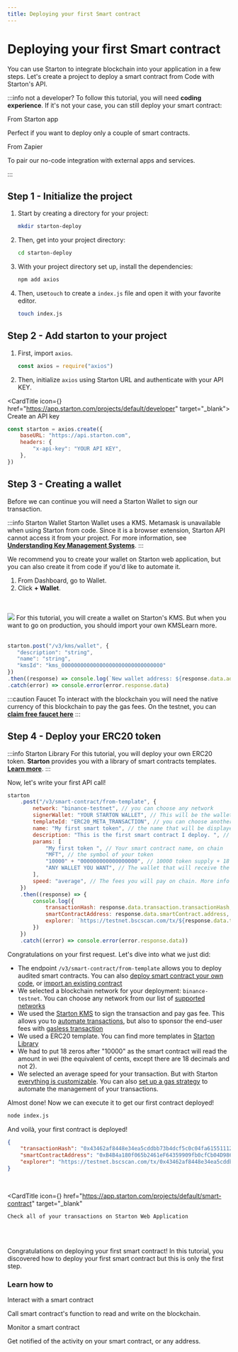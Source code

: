 ```yaml
---
title: Deploying your first Smart contract
---
```



# Deploying your first Smart contract

You can use Starton to integrate blockchain into your application in a few steps. Let's create a project to deploy a smart contract from Code with Starton's API.

:::info not a developer?
To follow this tutorial, you will need **coding experience**. If it's not your case, you can still deploy your smart contract:

<div className="row-is-multilineGS">
	<div className="col col-2 cardsGS">
		<Link className="button-card button-card--vertical" to="https://www.youtube.com/watch?v=x5h-COA8B3Q">
			<Heading as={"h4"}>From Starton app</Heading>
			<div className="button-card__inner">
				<p color="white">Perfect if you want to deploy only a couple of smart contracts.</p>
			</div>
		</Link>
	</div>
	<div className="col col-2 cardsGS">
		<Link className="button-card button-card--vertical" to="https://www.youtube.com/watch?v=i38ndAVGNb0">
			<Heading as={"h4"}>From Zapier</Heading>
			<div className="button-card__inner">
				<p color="white">To pair our no-code integration with external apps and services. </p>
			</div>
		</Link>
	</div>
</div>

:::

## Step 1 - Initialize the project

1. Start by creating a directory for your project:

    ```bash
    mkdir starton-deploy
    ```

2. Then, get into your project directory:

    ```bash
    cd starton-deploy
    ```

3. With your project directory set up, install the dependencies:

    ```bash
    npm add axios
    ```

4. Then, use`touch` to create a `index.js` file and open it with your favorite editor.

    ```bash
    touch index.js
    ```

## Step 2 - Add starton to your project

1. First, import `axios`.

    ```jsx showLineNumbers
    const axios = require("axios")
    ```

2. Then, initialize `axios` using Starton URL and authenticate with your API KEY.

<CardTitle icon={<Starton fill="primary" />} href="https://app.starton.com/projects/default/developer" target="_blank">
	Create an API key
</CardTitle>
<br />

```js showLineNumbers
const starton = axios.create({
	baseURL: "https://api.starton.com",
	headers: {
		"x-api-key": "YOUR API KEY",
	},
})
```

## Step 3 - Creating a wallet

Before we can continue you will need a Starton Wallet to sign our transaction.

:::info Starton Wallet
Starton Wallet uses a KMS. Metamask is unavailable when using Starton from code. Since it is a browser extension, Starton API cannot access it from your project.
For more information, see **[Understanding Key Management Systems](/docs/Wallet/understanding-key-management-systems)**.
:::

We recommend you to create your wallet on Starton web application, but you can also create it from code if you'd like to automate it.

<Tabs>
    <TabItem value="dashboard" label="From Dashboard">
        <div><ol>
               <li>From Dashboard, go to <Link href="https://app.starton.com/projects/default/wallet">Wallet</Link>.</li>
               <li>Click <b>+ Wallet</b>.</li>
            </ol>
   <br/><br/></div>
        <img src={walletPage}  />
    </TabItem>
    <TabItem value="code" label="From Code">
    For this tutorial, you will create a wallet on Starton's KMS. But when you want to go on production, you should import your own KMS<Link href="https://docs.starton.com/docs/Wallet/connecting-aws-kms">Learn more</Link>.
   <br/><br/>

```js showLineNumbers
starton.post("/v3/kms/wallet", {
   "description": "string",
   "name": "string",
   "kmsId": "kms_00000000000000000000000000000000"
})
.then((response) => console.log(`New wallet address: ${response.data.address}`)
.catch(error) => console.error(error.response.data)
```

</TabItem>
</Tabs>

:::caution Faucet
To interact with the blockchain you will need the native currency of this blockchain to pay the gas fees. On the testnet, you can **[claim free faucet here](https://medium.com/@CroutonDigital/crypto-testnet-faucet-list-d5d0bacec341)**
:::

## Step 4 - Deploy your ERC20 token

:::info Starton Library
For this tutorial, you will deploy your own ERC20 token. **Starton** provides you with a library of smart contracts templates. **[Learn more](/docs/Smart-contract/understanding-smart-contracts)**.
:::

Now, let's write your first API call!

```js showLineNumbers
starton
	.post("/v3/smart-contract/from-template", {
		network: "binance-testnet", // you can choose any network
		signerWallet: "YOUR STARTON WALLET", // This will be the wallet that pay the fee. Must be on starton, cannot be a Metamask wallet
		templateId: "ERC20_META_TRANSACTION", // you can choose another template
		name: "My first smart token", // the name that will be displayed on the dashboard, not on chain
		description: "This is the first smart contract I deploy. ", // same, dashboard description and optional
		params: [
			"My first token ", // Your smart contract name, on chain
			"MFT", // the symbol of your token
			"10000" + "000000000000000000", // 10000 token supply + 18 zero.
			"ANY WALLET YOU WANT", // The wallet that will receive the token supply, can be a starton wallet or metamask
		],
		speed: "average", // The fees you will pay on chain. More info HERE
	})
	.then((response) => {
		console.log({
			transactionHash: response.data.transaction.transactionHash,
			smartContractAddress: response.data.smartContract.address,
			explorer: `https://testnet.bscscan.com/tx/${response.data.transaction.transactionHash}`,
		})
	})
	.catch((error) => console.error(error.response.data))
```

Congratulations on your first request. Let's dive into what we just did:

-   The endpoint `/v3/smart-contract/from-template` allows you to deploy audited smart contracts. You can also [deploy smart contract your own code](/docs/Smart-contract/deploying-from-bytecode), or [import an existing contract](/docs/Smart-contract/importing-smart-contract)
-   We selected a blockchain network for your deployment: `binance-testnet`. You can choose any network from our list of [supported networks](/docs/overview#supported-networks-and-service-availability)
-   We used the [Starton KMS](/docs/Wallet/understanding-key-management-systems) to sign the transaction and pay gas fee. This allows you to [automate transactions](/blog/blockchain-transaction-lifecycle), but also to sponsor the end-user fees with [gasless transaction](/docs/Tutorials/metatransaction)
-   We used a ERC20 template. You can find more templates in [Starton Library](/docs/Smart-contract/understanding-smart-contracts)
-   We had to put 18 zeros after "10000" as the smart contract will read the amount in wei (the equivalent of cents, except there are 18 decimals and not 2).
-   We selected an average speed for your transaction. But with Starton [everything is customizable](/docs/Transactions/understanding-gas#gas-speed). You can also [set up a gas strategy](/docs/Transactions/stuck-transaction-replacement) to automate the management of your transactions.

Almost done! Now we can execute it to get our first contract deployed!

```bash
node index.js
```

And voilà, your first contract is deployed!

```json showLineNumbers
{
	"transactionHash": "0x43462af8448e34ea5cddbb73b4dcf5c0c04fa6155111273a1573ec6c4c9a59e8",
	"smartContractAddress": "0xB4B4a180f065b2461eF64359909fb0cfCb04D986",
	"explorer": "https://testnet.bscscan.com/tx/0x43462af8448e34ea5cddbb73b4dcf5c0c04fa6155111273a1573ec6c4c9a59e8"
}
```

<br />

<CardTitle
	icon={<Starton fill="primary" />}
	href="https://app.starton.com/projects/default/smart-contract"
	target="_blank"
>
	Check all of your transactions on Starton Web Application
</CardTitle>
<br />
<br />

Congratulations on deploying your first smart contract!
In this tutorial, you discovered how to deploy your first smart contract but this is only the first step.

### Learn how to

<div className="row-is-multilineGS">
	<div className="col col-2 cardsGS">
		<Link
			className="button-card button-card--vertical"
			href="/docs/Smart-contract/interacting-with-a-smart-contract"
		>
			<Heading as={"h3"}>Interact with a smart contract</Heading>
			<div className="button-card__inner">
				<p color="white">Call smart contract's function to read and write on the blockchain. </p>
			</div>
		</Link>
	</div>
	<div className="col col-2 cardsGS">
		<Link className="button-card button-card--vertical" href="/docs/Tutorials/monitoring-blockchain-activity">
			<Heading as={"h3"}>Monitor a smart contract</Heading>
			<div className="button-card__inner">
				<p color="white">Get notified of the activity on your smart contract, or any address. </p>
			</div>
		</Link>
	</div>
</div>
